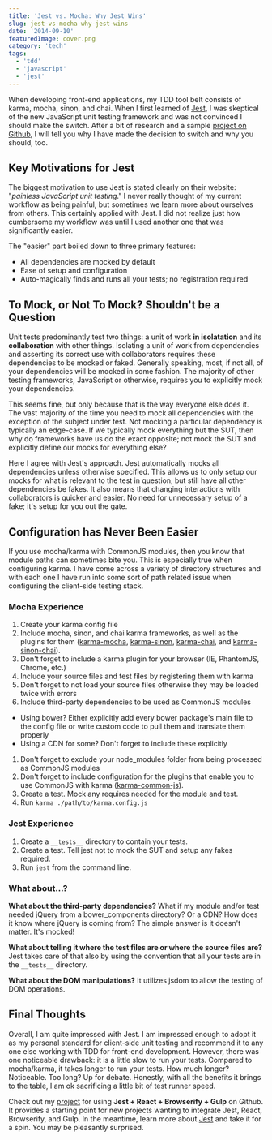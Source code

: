 ```yaml
---
title: 'Jest vs. Mocha: Why Jest Wins'
slug: jest-vs-mocha-why-jest-wins
date: '2014-09-10'
featuredImage: cover.png
category: 'tech'
tags:
  - 'tdd'
  - 'javascript'
  - 'jest'
---
```


When developing front-end applications, my TDD tool belt consists of karma, mocha, sinon, and chai. When I first learned of [Jest](http://facebook.github.io/jest), I was skeptical of the new JavaScript unit testing framework and was not convinced I should make the switch. After a bit of research and a sample [project on Github](http://jas.link/jest-vs-mocha-repo), I will tell you why I have made the decision to switch and why you should, too.

## Key Motivations for Jest

The biggest motivation to use Jest is stated clearly on their website: "_painless JavaScript unit testing_." I never really thought of my current workflow as being painful, but sometimes we learn more about ourselves from others. This certainly applied with Jest. I did not realize just how cumbersome my workflow was until I used another one that was significantly easier.

The "easier" part boiled down to three primary features:

- All dependencies are mocked by default
- Ease of setup and configuration
- Auto-magically finds and runs all your tests; no registration required

## To Mock, or Not To Mock? Shouldn't be a Question

Unit tests predominantly test two things: a unit of work **in isolatation** and its **collaboration** with other things. Isolating a unit of work from dependencies and asserting its correct use with collaborators requires these dependencies to be mocked or faked. Generally speaking, most, if not all, of your dependencies will be mocked in some fashion. The majority of other testing frameworks, JavaScript or otherwise, requires you to explicitly mock your dependencies.

This seems fine, but only because that is the way everyone else does it. The vast majority of the time you need to mock all dependencies with the exception of the subject under test. Not mocking a particular dependency is typically an edge-case. If we typically mock everything but the SUT, then why do frameworks have us do the exact opposite; not mock the SUT and explicitly define our mocks for everything else?

Here I agree with Jest's approach. Jest automatically mocks all dependencies unless otherwise specified. This allows us to only setup our mocks for what is relevant to the test in question, but still have all other dependencies be fakes. It also means that changing interactions with collaborators is quicker and easier. No need for unnecessary setup of a fake; it's setup for you out the gate.

## Configuration has Never Been Easier

If you use mocha/karma with CommonJS modules, then you know that module paths can sometimes bite you. This is especially true when configuring karma. I have come across a variety of directory structures and with each one I have run into some sort of path related issue when configuring the client-side testing stack.

### Mocha Experience

1. Create your karma config file
1. Include mocha, sinon, and chai karma frameworks, as well as the plugins for them ([karma-mocha](https://www.npmjs.org/package/karma-mocha), [karma-sinon](https://www.npmjs.org/package/karma-sinon), [karma-chai](https://www.npmjs.org/package/karma-chai), and [karma-sinon-chai](https://www.npmjs.org/package/karma-sinon-chai)).
1. Don't forget to include a karma plugin for your browser (IE, PhantomJS, Chrome, etc.)
1. Include your source files and test files by registering them with karma
1. Don't forget to not load your source files otherwise they may be loaded twice with errors
1. Include third-party dependencies to be used as CommonJS modules

- Using bower? Either explicitly add every bower package's main file to the config file or write custom code to pull them and translate them properly
- Using a CDN for some? Don't forget to include these explicitly

1. Don't forget to exclude your node_modules folder from being processed as CommonJS modules
1. Don't forget to include configuration for the plugins that enable you to use CommonJS with karma ([karma-common-js](https://www.npmjs.org/package/karma-commonjs)).
1. Create a test. Mock any requires needed for the module and test.
1. Run `karma ./path/to/karma.config.js`

### Jest Experience

1. Create a `__tests__` directory to contain your tests.
1. Create a test. Tell jest not to mock the SUT and setup any fakes required.
1. Run `jest` from the command line.

### What about...?

**What about the third-party dependencies?** What if my module and/or test needed jQuery from a bower_components directory? Or a CDN? How does it know where jQuery is coming from? The simple answer is it doesn't matter. It's mocked!

**What about telling it where the test files are or where the source files are?** Jest takes care of that also by using the convention that all your tests are in the `__tests__` directory.

**What about the DOM manipulations?** It utilizes jsdom to allow the testing of DOM operations.

## Final Thoughts

Overall, I am quite impressed with Jest. I am impressed enough to adopt it as my personal standard for client-side unit testing and recommend it to any one else working with TDD for front-end development. However, there was one noticeable drawback: it is a little slow to run your tests. Compared to mocha/karma, it takes longer to run your tests. How much longer? Noticeable. Too long? Up for debate. Honestly, with all the benefits it brings to the table, I am ok sacrificing a little bit of test runner speed.

Check out my [project](http://jas.link/jest-vs-mocha-repo) for using **Jest + React + Browserify + Gulp** on Github. It provides a starting point for new projects wanting to integrate Jest, React, Browserify, and Gulp. In the meantime, learn more about [Jest](http://facebook.github.io/jest) and take it for a spin. You may be pleasantly surprised.
